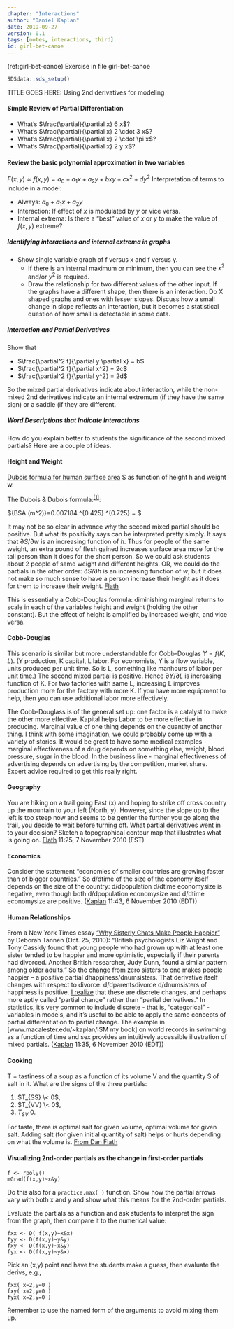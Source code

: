 ```yaml
---
chapter: "Interactions"
author: "Daniel Kaplan"
date: 2019-09-27 
version: 0.1
tags: [notes, interactions, third]
id: girl-bet-canoe 
---
```


(ref:girl-bet-canoe) Exercise in file girl-bet-canoe

```r
SDSdata::sds_setup()
```

TITLE GOES HERE: Using 2nd derivatives for modeling


#### Simple Review of Partial Differentiation

-   What's $\frac{\partial}{\partial x} 6 x$?
-   What's $\frac{\partial}{\partial x} 2 \cdot 3 x$?
-   What's $\frac{\partial}{\partial x} 2 \cdot \pi x$?
-   What's $\frac{\partial}{\partial x} 2 y x$?

#### Review the basic polynomial approximation in two variables

${F}(x,y) \approx f(x,y) = a_0 + a_1 x + a_2 y + b x y + c x^2 + d y^2$ Interpretation of terms to include in a model:

-   Always: $a_0 + a_1 x + a_2 y$
-   Interaction: If effect of $x$ is modulated by $y$ or vice versa.
-   Internal extrema: Is there a "best" value of $x$ or $y$ to make the value of $f(x,y)$ extreme?

##### Identifying interactions and internal extrema in graphs

-   Show single variable graph of f versus x and f versus y.
    -   If there is an internal maximum or minimum, then you can see the $x^2$ and/or $y^2$ is required.
    -   Draw the relationship for two different values of the other input. If the graphs have a different shape, then there is an interaction. Do X shaped graphs and ones with lesser slopes. Discuss how a small change in slope reflects an interaction, but it becomes a statistical question of how small is detectable in some data.

##### Interaction and Partial Derivatives

Show that

-   $\frac{\partial^2 f}{\partial y \partial x} = b$
-   $\frac{\partial^2 f}{\partial x^2} = 2c$
-   $\frac{\partial^2 f}{\partial y^2} = 2d$

So the mixed partial derivatives indicate about interaction, while the non-mixed 2nd derivatives indicate an internal extremum (if they have the same sign) or a saddle (if they are different. 

##### Word Descriptions that Indicate Interactions

How do you explain better to students the significance of the second mixed partials? Here are a couple of ideas.

#### Height and Weight

[Dubois formula for human surface area](http://en.wikipedia.org/wiki/Body_surface_area) S as function of height h and weight w.

The Dubois & Dubois formula:^[\[1\]](#cite_note-1)^:

${BSA (m^2)}=0.007184 \times {weight \mbox{ (kg)}}^{0.425} \times {height \mbox{ (cm)}}^{0.725} =\frac{{weight \mbox{ (kg)}}^{0.425} \times {height \mbox{(cm)}}^{0.725}}{139.2} $

It may not be so clear in advance why the second mixed partial should be positive. But what its positivity says can be interpreted pretty simply. It says that $\partial S/\partial w$ is an increasing function of $h$. Thus for people of the same weight, an extra pound of flesh gained increases surface area more for the tall person than it does for the short person. So we could ask students about 2 people of same weight and different heights. OR, we could do the partials in the other order: $\partial S/\partial h$ is an increasing function of $w$, but it does not make so much sense to have a person increase their height as it does for them to increase their weight. [Flath](/wiki/mosaic/index.php/User:Flath "User:Flath")

This is essentially a Cobb-Douglas formula: diminishing marginal returns to scale in each of the variables height and weight (holding the other constant). But the effect of height is amplified by increased weight, and vice versa.

#### Cobb-Douglas

This scenario is similar but more understandable for Cobb-Douglas $Y = f(K, L)$. (Y production, K capital, L labor. For economists, Y is a flow variable, units produced per unit time. So is L, something like manhours of labor per unit time.) The second mixed partial is positive. Hence $\partial Y/\partial L$ is increasing function of K. For two factories with same L, increasing L improves production more for the factory with more K. If you have more equipment to help, then you can use additional labor more effectively.

The Cobb-Douglass is of the general set up: one factor is a catalyst to make the other more effective. Kapital helps Labor to be more effective in producing. Marginal value of one thing depends on the quantity of another thing. I think with some imagination, we could probably come up with a variety of stories. It would be great to have some medical examples - marginal effectiveness of a drug depends on something else, weight, blood pressure, sugar in the blood. In the business line - marginal effectiveness of advertising depends on advertising by the competition, market share. Expert advice required to get this really right.

#### Geography

You are hiking on a trail going East (x) and hoping to strike off cross country up the mountain to your left (North, y). However, since the slope up to the left is too steep now and seems to be gentler the further you go along the trail, you decide to wait before turning off. What partial derivatives went in to your decision? Sketch a topographical contour map that illustrates what is going on. [Flath](/wiki/mosaic/index.php/User:Flath "User:Flath") 11:25, 7 November 2010 (EST) 
\

#### Economics

Consider the statement "economies of smaller countries are growing faster than of bigger countries." So d/dtime of the size of the economy itself depends on the size of the country: d/dpopulation d/dtime economysize is negative, even though both d/dpopulation economysize and d/dtime economysize are positive. ([Kaplan](/wiki/mosaic/index.php/User:Kaplan "User:Kaplan") 11:43, 6 November 2010 (EDT))

#### Human Relationships

From a New York Times essay ["Why Sisterly Chats Make People Happier"](http://www.nytimes.com/2010/10/26/health/26essay.html)  by Deborah Tannen (Oct. 25, 2010): "British psychologists Liz Wright and Tony Cassidy found that young people who had grown up with at least one sister tended to be happier and more optimistic, especially if their parents had divorced. Another British researcher, Judy Dunn, found a similar pattern among older adults." So the change from zero sisters to one makes people happier -- a positive partial dhappiness/dnumsisters. That derivative itself changes with respect to divorce: d/dparentsdivorce d/dnumsisters of happiness is positive. [I realize](/wiki/mosaic/index.php/User:Kaplan "User:Kaplan") that these are discrete changes, and perhaps more aptly called "partial change" rather than "partial derivatives." In statistics, it's very common to include discrete - that is, "categorical" - variables in models, and it's useful to be able to apply the same concepts of partial differentiation to partial change. The example in \[www.macalester.edu/\~kaplan/ISM my book\] on world records in swimming as a function of time and sex provides an intuitively accessible illustration of mixed partials. ([Kaplan](/wiki/mosaic/index.php/User:Kaplan "User:Kaplan") 11:35, 6 November 2010 (EDT))

#### Cooking

T = tastiness of a soup as a function of its volume V and the quantity S of salt in it. What are the signs of the three partials:

1.  $T_{SS} \< 0$,
2.  $T_{VV} \< 0$,
3.  $T_{SV} \>0$.

For taste, there is optimal salt for given volume, optimal volume for given salt. Adding salt (for given initial quantity of salt) helps or hurts depending on what the volume is. [From Dan Flath](/wiki/mosaic/index.php/User:Flath "User:Flath") 

#### Visualizing 2nd-order partials as the change in first-order partials

    f <- rpoly()
    mGrad(f(x,y)~x&y)

Do this also for a `practice.max( )` function. Show how the partial arrows vary with both x and y and show what this means for the 2nd-order partials. 

Evaluate the partials as a function and ask students to interpret the sign from the graph, then compare it to the numerical value:

    fxx <- D( f(x,y)~x&x)
    fyy <- D(f(x,y)~y&y)
    fxy <- D(f(x,y)~x&y)
    fyx <- D(f(x,y)~y&x)

Pick an (x,y) point and have the students make a guess, then evaluate the derivs, e.g.,

    fxx( x=2,y=0 )
    fxy( x=2,y=0 )
    fyx( x=2,y=0 )

Remember to use the named form of the arguments to avoid mixing them up.
